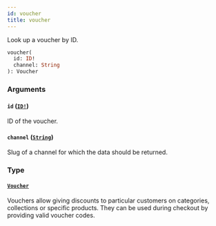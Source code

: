 ```yaml
---
id: voucher
title: voucher
---
```


Look up a voucher by ID.

```graphql
voucher(
  id: ID!
  channel: String
): Voucher

```

### Arguments

#### `id` ([`ID!`](../../../developer/api-reference/scalars/id))

ID of the voucher.

#### `channel` ([`String`](../../../developer/api-reference/scalars/string))

Slug of a channel for which the data should be returned.

### Type

#### [`Voucher`](../../../developer/api-reference/objects/voucher)

Vouchers allow giving discounts to particular customers on categories, collections or specific products. They can be used during checkout by providing valid voucher codes.
